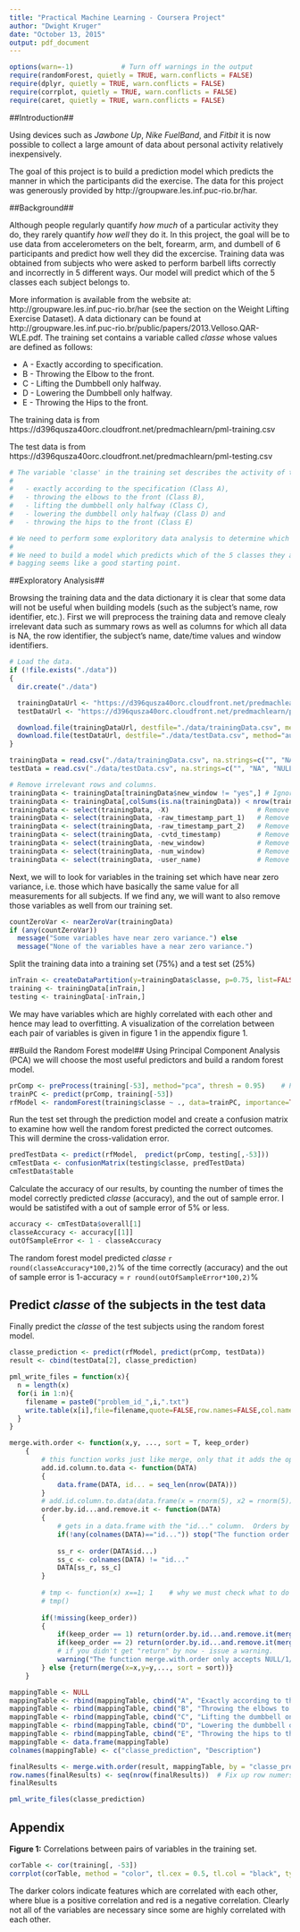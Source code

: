 ```yaml
---
title: "Practical Machine Learning - Coursera Project"
author: "Dwight Kruger"
date: "October 13, 2015"
output: pdf_document
---
```


```r
options(warn=-1)            # Turn off warnings in the output
require(randomForest, quietly = TRUE, warn.conflicts = FALSE)
require(dplyr, quietly = TRUE, warn.conflicts = FALSE)
require(corrplot, quietly = TRUE, warn.conflicts = FALSE)
require(caret, quietly = TRUE, warn.conflicts = FALSE)
```

##Introduction##

Using devices such as *Jawbone Up*, *Nike FuelBand*, and *Fitbit* it is now possible to collect a large amount of data about personal activity relatively inexpensively.

The goal of this project is to build a prediction model which predicts the manner in which the participants did the exercise. The data for this project was generously provided by http://groupware.les.inf.puc-rio.br/har.

##Background##

Although people regularly quantify *how much* of a particular activity they do, they rarely quantify *how well* they do it. In this project, the goal will be to use data from accelerometers on the belt, forearm, arm, and dumbell of 6 participants and predict how well they did the excercise. Training data was obtained from subjects who were asked to perform barbell lifts correctly and incorrectly in 5 different ways. Our model will predict which of the 5 classes each subject belongs to. 

More information is available from the website at: http://groupware.les.inf.puc-rio.br/har (see the section on the Weight Lifting Exercise Dataset). A data dictionary can be found at http://groupware.les.inf.puc-rio.br/public/papers/2013.Velloso.QAR-WLE.pdf. The training set contains a variable called *classe* whose values are defined as follows:

- A - Exactly according to specification. 
- B - Throwing the Elbow to the front. 
- C - Lifting the Dumbbell only halfway. 
- D - Lowering the Dumbbell only halfway. 
- E - Throwing the Hips to the front.

The training data is from https://d396qusza40orc.cloudfront.net/predmachlearn/pml-training.csv

The test data is from https://d396qusza40orc.cloudfront.net/predmachlearn/pml-testing.csv

```r
# The variable 'classe' in the training set describes the activity of the participant: specifically 
#
#   - exactly according to the specification (Class A), 
#   - throwing the elbows to the front (Class B), 
#   - lifting the dumbbell only halfway (Class C), 
#   - lowering the dumbbell only halfway (Class D) and 
#   - throwing the hips to the front (Class E)

# We need to perform some exploritory data analysis to determine which variables are interesting and relevent.
#
# We need to build a model which predicts which of the 5 classes they are in based on the other variables. A random forest with
# bagging seems like a good starting point.
```

##Exploratory Analysis##

Browsing the training data and the data dictionary it is clear that some data will not be useful when building models (such as the subject's name, row identifier, etc.). First we will preprocess the training data and remove clealy irrelevant data such as summary rows as well as columns for which all data is NA, the row identifier, the subject's name, date/time values and window identifiers.

```r
# Load the data. 
if (!file.exists("./data")) 
{ 
  dir.create("./data")

  trainingDataUrl <- "https://d396qusza40orc.cloudfront.net/predmachlearn/pml-training.csv"
  testDataUrl <- "https://d396qusza40orc.cloudfront.net/predmachlearn/pml-testing.csv"

  download.file(trainingDataUrl, destfile="./data/trainingData.csv", method="auto")
  download.file(testDataUrl, destfile="./data/testData.csv", method="auto")
}

trainingData = read.csv("./data/trainingData.csv", na.strings=c("", "NA", "NULL"))
testData = read.csv("./data/testData.csv", na.strings=c("", "NA", "NULL"))

# Remove irrelevant rows and columns. 
trainingData <- trainingData[trainingData$new_window != "yes",] # Ignore summary rows
trainingData <- trainingData[,colSums(is.na(trainingData)) < nrow(trainingData)]  # Remove NA columns
trainingData <- select(trainingData, -X)                      # Remove X column
trainingData <- select(trainingData, -raw_timestamp_part_1)   # Remove raw_timestamp_part_1 column
trainingData <- select(trainingData, -raw_timestamp_part_2)   # Remove raw_timestamp_part_2 column
trainingData <- select(trainingData, -cvtd_timestamp)         # Remove cvtd_timestamp column
trainingData <- select(trainingData, -new_window)             # Remove new_window column
trainingData <- select(trainingData, -num_window)             # Remove num_window column
trainingData <- select(trainingData, -user_name)              # Remove user_name column
```
Next, we will to look for variables in the training set which have near zero variance, i.e. those which have basically the same value for all measurements for all subjects. If we find any, we will want to also remove those variables as well from our training set.

```r
countZeroVar <- nearZeroVar(trainingData)
if (any(countZeroVar)) 
  message("Some variables have near zero variance.") else 
  message("None of the variables have a near zero variance.") 
```
Split the training data into a training set (75%) and a test set (25%)

```r
inTrain <- createDataPartition(y=trainingData$classe, p=0.75, list=FALSE)
training <- trainingData[inTrain,]
testing <- trainingData[-inTrain,]
```
We may have variables which are highly correlated with each other and hence may lead to overfitting. A visualization of the correlation between each pair of variables is given in figure 1 in the appendix figure 1.

##Build the Random Forest model##
Using Principal Component Analysis (PCA) we will choose the most useful predictors and build a random forest model.

```r
prComp <- preProcess(training[-53], method="pca", thresh = 0.95)    # PCA to find useful predictors
trainPC <- predict(prComp, training[-53])
rfModel <- randomForest(training$classe ~ ., data=trainPC, importance=TRUE) # Build the random forest
```
Run the test set through the prediction model and create a confusion matrix to examine how well the random forest predicted the correct outcomes. This will dermine the cross-validation error.

```r
predTestData <- predict(rfModel,  predict(prComp, testing[,-53]))
cmTestData <- confusionMatrix(testing$classe, predTestData)
cmTestData$table
```
Calculate the accuracy of our results, by counting the number of times the model correctly predicted *classe* (accuracy), and the out of sample error. I would be satistifed with a out of sample error of 5% or less.
```r
accuracy <- cmTestData$overall[1]
classeAccuracy <- accuracy[[1]]
outOfSampleError <- 1 - classeAccuracy
```
The random forest model predicted *classe* `r round(classeAccuracy*100,2)`% of the time correctly (accuracy) and the out of sample error is 1-accuracy = `r round(outOfSampleError*100,2)`%

## Predict *classe* of the subjects in the test data## 
Finally predict the *classe* of the test subjects using the random forest model.
```r
classe_prediction <- predict(rfModel, predict(prComp, testData))
result <- cbind(testData[2], classe_prediction)
```
```r
pml_write_files = function(x){
  n = length(x)
  for(i in 1:n){
    filename = paste0("problem_id_",i,".txt")
    write.table(x[i],file=filename,quote=FALSE,row.names=FALSE,col.names=FALSE)
  }
}

merge.with.order <- function(x,y, ..., sort = T, keep_order)
	{
		# this function works just like merge, only that it adds the option to return the merged data.frame ordered by x (1) or by y (2)
		add.id.column.to.data <- function(DATA)
		{
			data.frame(DATA, id... = seq_len(nrow(DATA)))
		}
		# add.id.column.to.data(data.frame(x = rnorm(5), x2 = rnorm(5)))
		order.by.id...and.remove.it <- function(DATA)
		{
			# gets in a data.frame with the "id..." column.  Orders by it and returns it
			if(!any(colnames(DATA)=="id...")) stop("The function order.by.id...and.remove.it only works with data.frame objects which includes the 'id...' order column")
 
			ss_r <- order(DATA$id...)
			ss_c <- colnames(DATA) != "id..."
			DATA[ss_r, ss_c]
		}
 
		# tmp <- function(x) x==1; 1	# why we must check what to do if it is missing or not...
		# tmp()
 
		if(!missing(keep_order))
		{
			if(keep_order == 1) return(order.by.id...and.remove.it(merge(x=add.id.column.to.data(x),y=y,..., sort = FALSE)))
			if(keep_order == 2) return(order.by.id...and.remove.it(merge(x=x,y=add.id.column.to.data(y),..., sort = FALSE)))
			# if you didn't get "return" by now - issue a warning.
			warning("The function merge.with.order only accepts NULL/1/2 values for the keep_order variable")
		} else {return(merge(x=x,y=y,..., sort = sort))}
	}

mappingTable <- NULL
mappingTable <- rbind(mappingTable, cbind("A", "Exactly according to the specification"))
mappingTable <- rbind(mappingTable, cbind("B", "Throwing the elbows to the front"))
mappingTable <- rbind(mappingTable, cbind("C", "Lifting the dumbbell only halfway"))
mappingTable <- rbind(mappingTable, cbind("D", "Lowering the dumbbell only halfway"))
mappingTable <- rbind(mappingTable, cbind("E", "Throwing the hips to the front"))
mappingTable <- data.frame(mappingTable)
colnames(mappingTable) <- c("classe_prediction", "Description")

finalResults <- merge.with.order(result, mappingTable, by = "classe_prediction", keep_order=1)[,c(2,1,3)]
row.names(finalResults) <- seq(nrow(finalResults))  # Fix up row numers to be sequential
finalResults

pml_write_files(classe_prediction)
```

## Appendix ##

**Figure 1:** Correlations between pairs of variables in the training set.

```r
corTable <- cor(training[, -53])
corrplot(corTable, method = "color", tl.cex = 0.5, tl.col = "black", type = "lower", order = "FPC")
```

The darker colors indicate features which are correlated with each other, where blue is a positive correlation and red is a negative correlation. Clearly not all of the variables are necessary since some are highly correlated with each other.  
